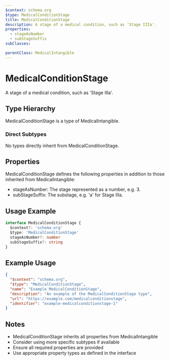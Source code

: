 ```yaml
---
$context: schema.org
$type: MedicalConditionStage
title: MedicalConditionStage
description: A stage of a medical condition, such as 'Stage IIIa'.
properties:
  - stageAsNumber
  - subStageSuffix
subClasses:

parentClass: MedicalIntangible
---
```


# MedicalConditionStage

A stage of a medical condition, such as 'Stage IIIa'.

## Type Hierarchy

MedicalConditionStage is a type of MedicalIntangible.

### Direct Subtypes

No types directly inherit from MedicalConditionStage.

## Properties

MedicalConditionStage defines the following properties in addition to those inherited from MedicalIntangible:

- stageAsNumber: The stage represented as a number, e.g. 3.
- subStageSuffix: The substage, e.g. 'a' for Stage IIIa.

## Usage Example

```typescript
interface MedicalConditionStage {
  $context?: 'schema.org'
  $type: 'MedicalConditionStage'
  stageAsNumber?: number
  subStageSuffix?: string
}
```

## Example Usage

```json
{
  "$context": "schema.org",
  "$type": "MedicalConditionStage",
  "name": "Example MedicalConditionStage",
  "description": "An example of the MedicalConditionStage type",
  "url": "https://example.com/medicalconditionstage",
  "identifier": "example-medicalconditionstage-1"
}
```

## Notes

- MedicalConditionStage inherits all properties from MedicalIntangible
- Consider using more specific subtypes if available
- Ensure all required properties are provided
- Use appropriate property types as defined in the interface
